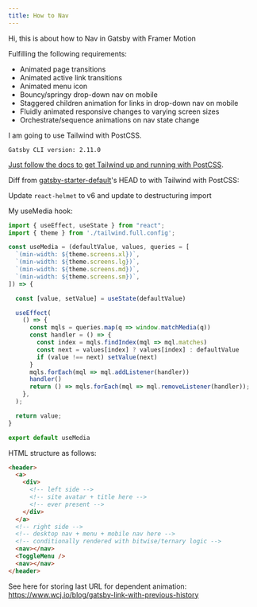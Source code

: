 ```yaml
---
title: How to Nav
---
```


Hi, this is about how to Nav in Gatsby with Framer Motion

Fulfilling the following requirements:

* Animated page transitions
* Animated active link transitions
* Animated menu icon
* Bouncy/springy drop-down nav on mobile
* Staggered children animation for links in drop-down nav on mobile
* Fluidly animated responsive changes to varying screen sizes
* Orchestrate/sequence animations on nav state change

I am going to use Tailwind with PostCSS.

`Gatsby CLI version: 2.11.0`

[Just follow the docs to get Tailwind up and running with PostCSS](https://www.gatsbyjs.org/docs/tailwind-css/#option-1-postcss).

Diff from [gatsby-starter-default](https://github.com/gatsbyjs/gatsby-starter-default)'s
HEAD to with Tailwind with PostCSS:

Update `react-helmet` to v6 and update to destructuring import

My useMedia hook:

```js
import { useEffect, useState } from "react";
import { theme } from './tailwind.full.config';

const useMedia = (defaultValue, values, queries = [
  `(min-width: ${theme.screens.xl})`,
  `(min-width: ${theme.screens.lg})`,
  `(min-width: ${theme.screens.md})`,
  `(min-width: ${theme.screens.sm})`,
]) => {

  const [value, setValue] = useState(defaultValue)

  useEffect(
    () => {
      const mqls = queries.map(q => window.matchMedia(q))
      const handler = () => {
        const index = mqls.findIndex(mql => mql.matches)
        const next = values[index] ? values[index] : defaultValue
        if (value !== next) setValue(next)
      }
      mqls.forEach(mql => mql.addListener(handler))
      handler()
      return () => mqls.forEach(mql => mql.removeListener(handler));
    },
  );

  return value;
}

export default useMedia
```

HTML structure as follows:

```html
<header>
  <a>
    <div>
      <!-- left side -->
      <!-- site avatar + title here -->
      <!-- ever present -->
    </div>
  </a>
  <!-- right side -->
  <!-- desktop nav + menu + mobile nav here -->
  <!-- conditionally rendered with bitwise/ternary logic -->
  <nav></nav>
  <ToggleMenu />
  <nav></nav>
</header>
```

See here for storing last URL for dependent animation:
https://www.wcj.io/blog/gatsby-link-with-previous-history
